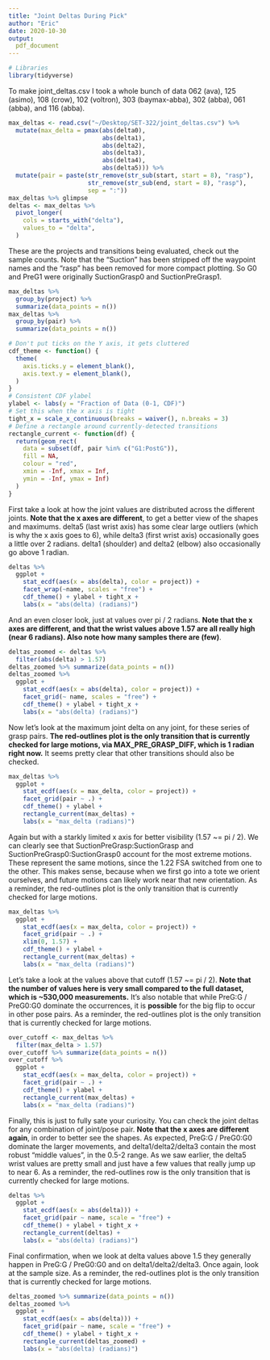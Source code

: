 ```yaml
---
title: "Joint Deltas During Pick"
author: "Eric"
date: 2020-10-30
output:
  pdf_document
---
```


```r
# Libraries
library(tidyverse)
```

To make joint_deltas.csv I took a whole bunch of data 062 (ava), 125 (asimo), 108 (crow), 102 (voltron), 303 (baymax-abba), 302 (abba), 061 (abba), and 116 (abba).
```r
max_deltas <- read.csv("~/Desktop/SET-322/joint_deltas.csv") %>%
  mutate(max_delta = pmax(abs(delta0),
                          abs(delta1),
                          abs(delta2),
                          abs(delta3),
                          abs(delta4),
                          abs(delta5))) %>%
  mutate(pair = paste(str_remove(str_sub(start, start = 8), "rasp"),
                      str_remove(str_sub(end, start = 8), "rasp"),
                      sep = ":"))
max_deltas %>% glimpse
deltas <- max_deltas %>%
  pivot_longer(
    cols = starts_with("delta"),
    values_to = "delta",
  )
```

These are the projects and transitions being evaluated, check out the sample counts. Note that the "Suction" has been stripped off the waypoint names and the "rasp" has been removed for more compact plotting. So G0 and PreG1 were originally SuctionGrasp0 and SuctionPreGrasp1.
```r
max_deltas %>%
  group_by(project) %>%
  summarize(data_points = n())
max_deltas %>%
  group_by(pair) %>%
  summarize(data_points = n())
```

```r
# Don't put ticks on the Y axis, it gets cluttered
cdf_theme <- function() {
  theme(
    axis.ticks.y = element_blank(),
    axis.text.y = element_blank(),
  )
}
# Consistent CDF ylabel
ylabel <- labs(y = "Fraction of Data (0-1, CDF)")
# Set this when the x axis is tight
tight_x = scale_x_continuous(breaks = waiver(), n.breaks = 3)
# Define a rectangle around currently-detected transitions
rectangle_current <- function(df) {
  return(geom_rect(
    data = subset(df, pair %in% c("G1:PostG")), 
    fill = NA,
    colour = "red",
    xmin = -Inf, xmax = Inf,
    ymin = -Inf, ymax = Inf)
  )
}
```

\pagebreak
First take a look at how the joint values are distributed across the different joints. **Note that the x axes are different**, to get a better view of the shapes and maximums. delta5 (last wrist axis) has some clear large outliers (which is why the x axis goes to 6), while delta3 (first wrist axis) occasionally goes a little over 2 radians. delta1 (shoulder) and delta2 (elbow) also occasionally go above 1 radian.
```r
deltas %>%
  ggplot +
    stat_ecdf(aes(x = abs(delta), color = project)) +
    facet_wrap(~name, scales = "free") +
    cdf_theme() + ylabel + tight_x +
    labs(x = "abs(delta) (radians)")
```

\pagebreak
And an even closer look, just at values over pi / 2 radians. **Note that the x axes are different, and that the wrist values above 1.57 are all really high (near 6 radians). Also note how many samples there are (few)**.
```r
deltas_zoomed <- deltas %>%
  filter(abs(delta) > 1.57)
deltas_zoomed %>% summarize(data_points = n())
deltas_zoomed %>%
  ggplot +
    stat_ecdf(aes(x = abs(delta), color = project)) +
    facet_grid(~ name, scales = "free") +
    cdf_theme() + ylabel + tight_x +
    labs(x = "abs(delta) (radians)")
```

\pagebreak
Now let's look at the maximum joint delta on any joint, for these series of grasp pairs. **The red-outlines plot is the only transition that is currently checked for large motions, via MAX_PRE_GRASP_DIFF, which is 1 radian right now.** It seems pretty clear that other transitions should also be checked.
```r
max_deltas %>%
  ggplot +
    stat_ecdf(aes(x = max_delta, color = project)) +
    facet_grid(pair ~ .) +
    cdf_theme() + ylabel +
    rectangle_current(max_deltas) +
    labs(x = "max_delta (radians)")
```

\pagebreak
Again but with a starkly limited x axis for better visibility (1.57 ~= pi / 2). We can clearly see that SuctionPreGrasp:SuctionGrasp and SuctionPreGrasp0:SuctionGrasp0 account for the most extreme motions. These represent the same motions, since the 1.22 FSA switched from one to the other. This makes sense, because when we first go into a tote we orient ourselves, and future motions can likely work near that new orientation. As a reminder, the red-outlines plot is the only transition that is currently checked for large motions.
```r
max_deltas %>%
  ggplot +
    stat_ecdf(aes(x = max_delta, color = project)) +
    facet_grid(pair ~ .) +
    xlim(0, 1.57) +
    cdf_theme() + ylabel +
    rectangle_current(max_deltas) +
    labs(x = "max_delta (radians)")
```

\pagebreak
Let's take a look at the values above that cutoff (1.57 ~= pi / 2). **Note that the number of values here is very small compared to the full dataset, which is ~530,000 measurements.** It's also notable that while PreG:G / PreG0:G0 dominate the occurrences, it is **possible** for the big flip to occur in other pose pairs. As a reminder, the red-outlines plot is the only transition that is currently checked for large motions.
```r
over_cutoff <- max_deltas %>%
  filter(max_delta > 1.57)
over_cutoff %>% summarize(data_points = n())
over_cutoff %>%
  ggplot +
    stat_ecdf(aes(x = max_delta, color = project)) +
    facet_grid(pair ~ .) +
    cdf_theme() + ylabel +
    rectangle_current(max_deltas) +
    labs(x = "max_delta (radians)")
```

\pagebreak
Finally, this is just to fully sate your curiosity. You can check the joint deltas for any combination of joint/pose pair. **Note that the x axes are different again**, in order to better see the shapes. As expected, PreG:G / PreG0:G0 dominate the larger movements, and delta1/delta2/delta3 contain the most robust "middle values", in the 0.5-2 range. As we saw earlier, the delta5 wrist values are pretty small and just have a few values that really jump up to near 6. As a reminder, the red-outlines row is the only transition that is currently checked for large motions.
```r
deltas %>%
  ggplot +
    stat_ecdf(aes(x = abs(delta))) +
    facet_grid(pair ~ name, scale = "free") +
    cdf_theme() + ylabel + tight_x +
    rectangle_current(deltas) +
    labs(x = "abs(delta) (radians)")
```

\pagebreak
Final confirmation, when we look at delta values above 1.5 they generally happen in PreG:G / PreG0:G0 and on delta1/delta2/delta3. Once again, look at the sample size. As a reminder, the red-outlines plot is the only transition that is currently checked for large motions.
```r
deltas_zoomed %>% summarize(data_points = n())
deltas_zoomed %>%
  ggplot +
    stat_ecdf(aes(x = abs(delta))) +
    facet_grid(pair ~ name, scale = "free") +
    cdf_theme() + ylabel + tight_x +
    rectangle_current(deltas_zoomed) +
    labs(x = "abs(delta) (radians)")
```